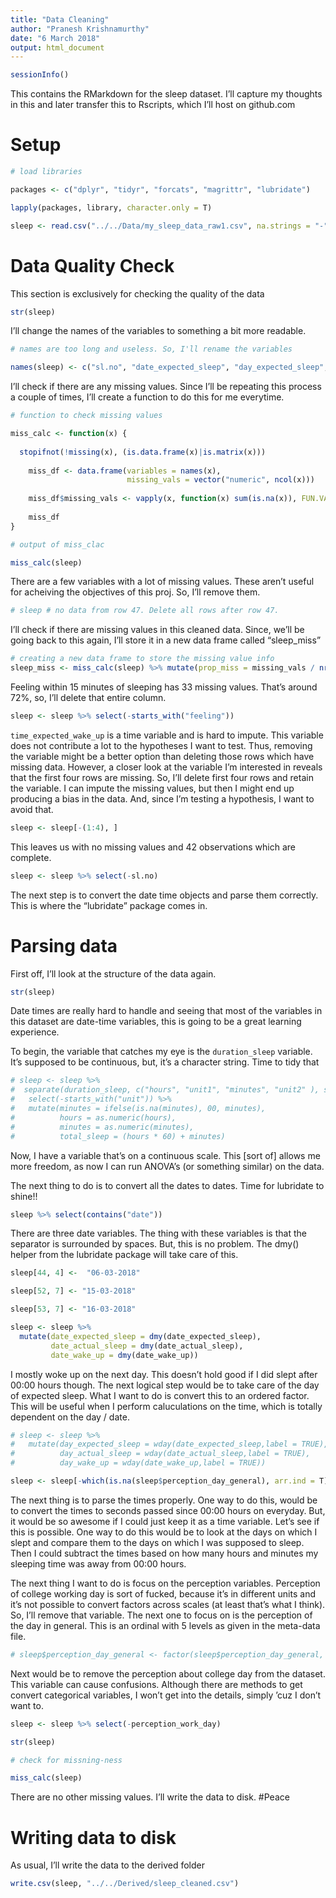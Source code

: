```yaml
---
title: "Data Cleaning"
author: "Pranesh Krishnamurthy"
date: "6 March 2018"
output: html_document
---
```


```r
sessionInfo()
```

This contains the RMarkdown for the sleep dataset. I'll capture my thoughts in this and later transfer this to Rscripts, which I'll host on github.com

# Setup 

```r
# load libraries

packages <- c("dplyr", "tidyr", "forcats", "magrittr", "lubridate")

lapply(packages, library, character.only = T)
```

```r

sleep <- read.csv("../../Data/my_sleep_data_raw1.csv", na.strings = "-", stringsAsFactors = FALSE)
```

# Data Quality Check

This section is exclusively for checking the quality of the data

```r

str(sleep)
```

I'll change the names of the variables to something a bit more readable.

```r
# names are too long and useless. So, I'll rename the variables

names(sleep) <- c("sl.no", "date_expected_sleep", "day_expected_sleep", "time_expected_sleep", "date_actual_sleep", "day_actual_sleep", "time_actual_sleep", "date_wake_up", "day_wake_up", "time_expected_wake_up", "time_actual_wake_up", "duration_sleep", "feeling_15_min_wake_up", "perception_work_day", "perception_day_general")
```

I'll check if there are any missing values. Since I'll be repeating this process a couple of times, I'll create a function to do this for me everytime.

```r

# function to check missing values

miss_calc <- function(x) {
  
  stopifnot(!missing(x), (is.data.frame(x)|is.matrix(x)))
  
    miss_df <- data.frame(variables = names(x),
                          missing_vals = vector("numeric", ncol(x)))
  
    miss_df$missing_vals <- vapply(x, function(x) sum(is.na(x)), FUN.VALUE = c(miss = 0))
    
    miss_df
}

# output of miss_clac

miss_calc(sleep)
```

There are a few variables with a lot of missing values. These aren't useful for acheiving the objectives of this proj. So, I'll remove them.
```r

# sleep # no data from row 47. Delete all rows after row 47.
```

I'll check if there are missing values in this cleaned data. Since, we'll be going back to this again, I'll store it in a new data frame called "sleep_miss"

```r

# creating a new data frame to store the missing value info
sleep_miss <- miss_calc(sleep) %>% mutate(prop_miss = missing_vals / nrow(sleep))
```

Feeling within 15 minutes of sleeping has 33 missing values. That's around 72%, so, I'll delete that entire column.

```r

sleep <- sleep %>% select(-starts_with("feeling"))
```

`time_expected_wake_up` is a time variable and is hard to impute. This variable does not contribute a lot to the hypotheses I want to test. Thus, removing the variable might be a better option than deleting those rows which have missing data. However, a closer look at the variable I'm interested in reveals that the first four rows are missing. So, I'll delete first four rows and retain the variable. 
I can impute the missing values, but then I might end up producing a bias in the data. And, since I'm testing a hypothesis, I want to avoid that.

```r

sleep <- sleep[-(1:4), ]
```

This leaves us with no missing values and 42 observations which are complete. 

```r

sleep <- sleep %>% select(-sl.no)
```

The next step is to convert the date time objects and parse them correctly. This is where the "lubridate" package comes in.

# Parsing data

First off, I'll look at the structure of the data again.

```r

str(sleep)
```

Date times are really hard to handle and seeing that most of the variables in this dataset are date-time variables, this is going to be a great learning experience.

To begin, the variable that catches my eye is the `duration_sleep` variable. It's supposed to be continuous, but, it's a character string. Time to tidy that

```r

# sleep <- sleep %>% 
#  separate(duration_sleep, c("hours", "unit1", "minutes", "unit2" ), sep = " ", remove = TRUE, convert = TRUE) %>% 
#   select(-starts_with("unit")) %>% 
#   mutate(minutes = ifelse(is.na(minutes), 00, minutes),
#          hours = as.numeric(hours),
#          minutes = as.numeric(minutes),
#          total_sleep = (hours * 60) + minutes) 
```

Now, I have a variable that's on a continuous scale. This [sort of] allows me more freedom, as now I can run ANOVA's (or something similar) on the data.

The next thing to do is to convert all the dates to dates. Time for lubridate to shine!!

```r

sleep %>% select(contains("date"))
```

There are three date variables. The thing with these variables is that the separator is surrounded by spaces. But, this is no problem. The dmy() helper from the lubridate package will take care of this. 
```r

sleep[44, 4] <-  "06-03-2018"

sleep[52, 7] <- "15-03-2018"

sleep[53, 7] <- "16-03-2018"
```

```r

sleep <- sleep %>%
  mutate(date_expected_sleep = dmy(date_expected_sleep),
         date_actual_sleep = dmy(date_actual_sleep),
         date_wake_up = dmy(date_wake_up))
```

I mostly woke up on the next day. This doesn't hold good if I did slept after 00:00 hours though. The next logical step would be to take care of the day of expected sleep.  What I want to do is convert this to an ordered factor. This will be useful when I perform caluculations on the time, which is totally dependent on the day / date.

```r

# sleep <- sleep %>% 
#   mutate(day_expected_sleep = wday(date_expected_sleep,label = TRUE),
#          day_actual_sleep = wday(date_actual_sleep,label = TRUE),
#          day_wake_up = wday(date_wake_up,label = TRUE))
```

```r

sleep <- sleep[-which(is.na(sleep$perception_day_general), arr.ind = T), ]
```

The next thing is to parse the times properly. One way to do this, would be to convert the times to seconds passed since 00:00 hours on everyday. But, it would be so awesome if I could just keep it as a time variable. Let's see if this is possible. One way to do this would be to look at the days on which I slept and compare them to the days on which I was supposed to sleep. Then I could subtract the times based on how many hours and minutes my sleeping time was away from 00:00 hours.

The next thing I want to do is focus on the perception variables. Perception of college working day is sort of fucked, because it's in different units and it's not possible to convert factors across scales (at least that's what I think). So, I'll remove that variable. The next one to focus on is the perception of the day in general. This is an ordinal with 5 levels as given in the meta-data file.

```r

# sleep$perception_day_general <- factor(sleep$perception_day_general, levels = c(1, 2,3, 4, 5), ordered = TRUE)
```

Next would be to remove the perception about college day from the dataset. This variable can cause confusions. Although there are methods to get convert categorical variables, I won't get into the details, simply 'cuz I don't want to.

```r

sleep <- sleep %>% select(-perception_work_day)
```


```r

str(sleep)
```

```r
# check for missning-ness

miss_calc(sleep)
```

There are no other missing values. I'll write the data to disk. #Peace

# Writing data to disk

As usual, I'll write the data to the derived folder

```r

write.csv(sleep, "../../Derived/sleep_cleaned.csv")
```

